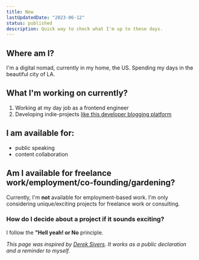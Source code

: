 ```yaml
---
title: Now
lastUpdatedDate: "2023-06-12"
status: published
description: Quick way to check what I'm up to these days.
---
```


## Where am I?

I'm a digital nomad, currently in my home, the US. Spending my days in the beautiful city of LA.

## What I'm working on currently?

1.  Working at my day job as a frontend engineer
2.  Developing indie-projects [like this developer blogging platform](https://github.com/thedevdavid/digital-garden)

## I am available for:

- public speaking
- content collaboration

## Am I available for freelance work/employment/co-founding/gardening?

Currently, I'm **not** available for employment-based work. I'm only considering unique/exciting projects for freelance work or consulting.

### How do I decide about a project if it sounds exciting?

I follow the **"Hell yeah! or No** principle.

_This page was inspired by [Derek Sivers](https://nownownow.com/about). It works as a public declaration and a reminder to myself._
